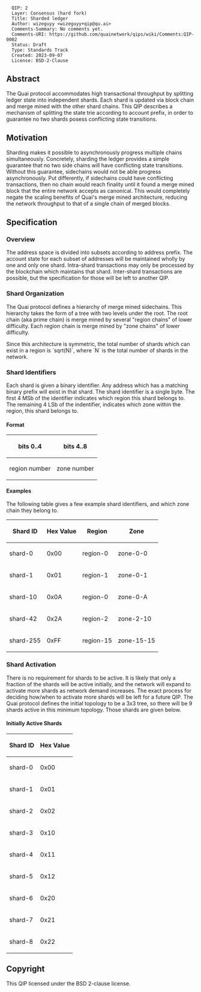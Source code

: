 <pre>
  QIP: 2
  Layer: Consensus (hard fork)
  Title: Sharded ledger
  Author: wizeguyy <wizeguyy+qip@qu.ai>
  Comments-Summary: No comments yet.
  Comments-URI: https://github.com/quainetwork/qips/wiki/Comments:QIP-0002
  Status: Draft
  Type: Standards Track
  Created: 2023-09-07
  License: BSD-2-Clause
</pre>

==Abstract==

The Quai protocol accommodates high transactional throughput by splitting ledger state into independent shards. Each shard is updated via block chain and merge mined with the other shard chains. This QIP describes a mechanism of splitting the state trie according to account prefix, in order to guarantee no two shards posess conflicting state transitions.

==Motivation==

Sharding makes it possible to asynchronously progress multiple chains simultaneously. Concretely, sharding the ledger provides a simple guarantee that no two side chains will have conflicting state transitions. Without this guarantee, sidechains would not be able progress asynchronously. Put differently, if sidechains could have conflicting transactions, then no chain would reach finality until it found a merge mined block that the entire network accepts as canonical. This would completely negate the scaling benefits of Quai's merge mined architecture, reducing the network throughput to that of a single chain of merged blocks.

==Specification==

===Overview===

The address space is divided into subsets according to address prefix. The account state for each subset of addresses will be maintained wholly by one and only one shard. Intra-shard transactions may only be processed by the blockchain which maintains that shard. Inter-shard transactions are possible, but the specification for those will be left to another QIP.

===Shard Organization===

The Quai protocol defines a hierarchy of merge mined sidechains. This hierarchy takes the form of a tree with two levels under the root. The root chain (aka prime chain) is merge mined by several "region chains" of lower difficulty. Each region chain is merge mined by "zone chains" of lower difficulty.

Since this architecture is symmetric, the total number of shards which can exist in a region is `sqrt(N)`, where `N` is the total number of shards in the network.

===Shard Identifiers===

Each shard is given a binary identifier. Any address which has a matching binary prefix will exist in that shard. The shard identifier is a single byte. The first 4 MSb of the identifier indicates which region this shard belongs to. The remaining 4 LSb of the indentifier, indicates which zone within the region, this shard belongs to.

====Format====
{|

!bits 0..4
!bits 4..8
|-
| region number
| zone number
|}

====Examples====
The following table gives a few example shard identifiers, and which zone chain they belong to.

{|
!Shard ID
!Hex Value
!Region
!Zone
|-
| shard-0
| 0x00
| region-0
| zone-0-0
|-
| shard-1
| 0x01
| region-1
| zone-0-1
|-
| shard-10
| 0x0A
| region-0
| zone-0-A
|-
| shard-42
| 0x2A
| region-2
| zone-2-10
|-
| shard-255
| 0xFF
| region-15
| zone-15-15
|}


===Shard Activation===

There is no requirement for shards to be active. It is likely that only a fraction of the shards will be active initially, and the network will expand to activate more shards as network demand increases. The exact process for deciding how/when to activate more shards will be left for a future QIP. The Quai protocol defines the initial topology to be a 3x3 tree, so there will be 9 shards active in this minimum topology. Those shards are given below.
====Initially Active Shards====
{|
!Shard ID
!Hex Value
|-
| shard-0
| 0x00
|-
| shard-1
| 0x01
|-
| shard-2
| 0x02
|-
| shard-3
| 0x10
|-
| shard-4
| 0x11
|-
| shard-5
| 0x12
|-
| shard-6
| 0x20
|-
| shard-7
| 0x21
|-
| shard-8
| 0x22
|}

==Copyright==

This QIP licensed under the BSD 2-clause license.
